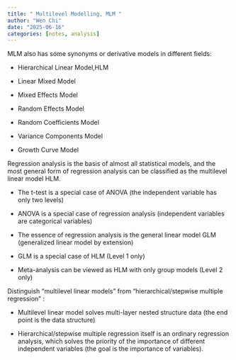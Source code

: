 ```yaml
---
title: " Multilevel Modelling, MLM "
author: "Wen Chi"
date: "2025-06-16"
categories: [notes, analysis]
---
```


MLM also has some synonyms or derivative models in different fields:

-   Hierarchical Linear Model,HLM

-   Linear Mixed Model

-   Mixed Effects Model

-   Random Effects Model

-   Random Coefficients Model

-   Variance Components Model

-   Growth Curve Model

Regression analysis is the basis of almost all statistical models, and the most general form of regression analysis can be classified as the multilevel linear model HLM.

-   The t-test is a special case of ANOVA (the independent variable has only two levels)

-   ANOVA is a special case of regression analysis (independent variables are categorical variables)

-   The essence of regression analysis is the general linear model GLM (generalized linear model by extension)

-   GLM is a special case of HLM (Level 1 only)

-   Meta-analysis can be viewed as HLM with only group models (Level 2 only)

Distinguish "multilevel linear models" from "hierarchical/stepwise multiple regression" :

-   Multilevel linear model solves multi-layer nested structure data (the end point is the data structure)

-   Hierarchical/stepwise multiple regression itself is an ordinary regression analysis, which solves the priority of the importance of different independent variables (the goal is the importance of variables).
